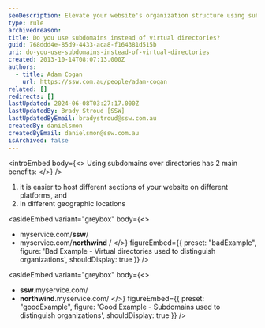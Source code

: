 ```yaml
---
seoDescription: Elevate your website's organization structure using subdomains instead of virtual directories, streamlining hosting and geographic location management.
type: rule
archivedreason:
title: Do you use subdomains instead of virtual directories?
guid: 768ddd4e-85d9-4433-aca8-f164381d515b
uri: do-you-use-subdomains-instead-of-virtual-directories
created: 2013-10-14T08:07:13.000Z
authors:
  - title: Adam Cogan
    url: https://ssw.com.au/people/adam-cogan
related: []
redirects: []
lastUpdated: 2024-06-08T03:27:17.000Z
lastUpdatedBy: Brady Stroud [SSW]
lastUpdatedByEmail: bradystroud@ssw.com.au
createdBy: danielsmon
createdByEmail: danielsmon@ssw.com.au
isArchived: false
---
```


<introEmbed
  body={<>
Using subdomains over directories has 2 main benefits:
  </>}
/>
1. it is easier to host different sections of your website on different platforms, and
2. in different geographic locations

<asideEmbed
  variant="greybox"
  body={<>
    
- myservice&#46;com/**ssw**/
- myservice&#46;com/**northwind** /
  </>}
  figureEmbed={{
    preset: "badExample",
    figure: 'Bad Example - Virtual directories used to distinguish organizations',
    shouldDisplay: true
  }}
/>

<asideEmbed
  variant="greybox"
  body={<>
    
- **ssw**&#46;myservice.com/
- **northwind**&#46;myservice.com/
  </>}
  figureEmbed={{
    preset: "goodExample",
    figure: 'Good Example - Subdomains used to distinguish organizations',
    shouldDisplay: true
  }}
/>

